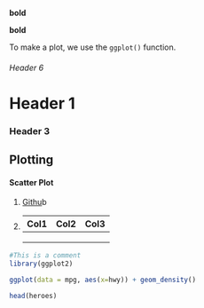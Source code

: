 **bold**

**bold**

To make a plot, we use the `ggplot()` function.

###### Header 6

# Header 1

### Header 3

## Plotting

#### Scatter Plot

1.  [Githu](github.com)b

2.  

    | Col1 | Col2 | Col3 |
    |------|------|------|
    |      |      |      |
    |      |      |      |
    |      |      |      |

```r

#This is a comment
library(ggplot2)

ggplot(data = mpg, aes(x=hwy)) + geom_density()

head(heroes)
```

```r


```
